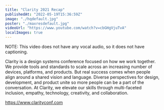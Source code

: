 ```yaml
---
title: "Clarity 2021 Recap"
publishedAt: "2022-05-19T15:36:59Z"
image: "./hqdefault.jpg"
poster: "./maxresdefault.jpg"
videoUrl: "https://www.youtube.com/watch?v=cbGHgVjuTvA"
localImages: true
---
```


NOTE: This video does not have any vocal audio, so it does not have captioning.

Clarity is a design systems conference focused on how we work together. We provide tools and standards to scale across an increasing number of devices, platforms, and products. But real success comes when people align around a shared vision and language. Diverse perspectives for design, development, and product unite so more people can be a part of the conversation. At Clarity, we elevate our skills through multi-faceted inclusion, empathy, technology, creativity, and collaboration.

https://www.clarityconf.com
